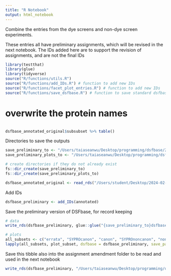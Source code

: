 ```yaml
---
title: "R Notebook"
output: html_notebook
---
```


Combine the entries from the dye screens and non-dye screen experiments. 

These entries all have preliminary assignments, which will be revised in the next notebook.
The IDs added here are to support the revision of assignments, and are not the final IDs

```r
library(testthat)
library(glue)
library(tidyverse)
source("R/functions/utils.R")
source("R/functions/add_IDs.R") # function to add new IDs
source("R/functions/facet_plot_entries.R") # function to add new IDs
source("R/functions/save_dsfbase.R") # function to save standard dsfbase output files
```

<!-- Read in the annotated experiments -->
<!-- ```{r} -->
<!-- annotated <- bind_rows(read_rds("../01_annotated_entries/dye_screens/all_dye_screens_annotated.rds"), # dye screens -->
<!--                         read_rds("../01_annotated_entries/non_dye_screens/all_non_dye_screens_annotated.rds")) |>  # non dye screens -->

<!--   # add the subsubsets, which will be amended in the next notebook -->
<!--   mutate(subsubset = subset, -->
<!--          subsubset_f = factor(subsubset, levels = c("SYPROcanon", "canon", "SYPROmidcanon", "midcanon", "SYPROnoncanon", "noncanon", "SYPROlatenoncanon", "latenoncanon", "errata"))) -->

<!-- annotated$variable |> n_distinct() # [1] 6239 -->

<!-- test_annotated_dataset(annotated) -->
<!-- ``` -->

<!-- Create a folder to manually edit protein names and re-join with data -->
<!-- ```{r} -->
<!-- protein_name_map <-  -->
<!--   annotated %>%  -->
<!--   select(protein, protein_original, exp_num, additional_notes, exp_summary) %>%   -->
<!--   distinct()  -->


<!-- annotated  %>% select(protein, protein_original, exp_num, additional_notes, exp_summary) %>%   -->
<!--   distinct()  -->

<!-- protein_name_map %>% write_csv("../01_annotated_entries/protein_names/original_protein_names.csv") -->

<!-- protein_names_updated <- read_csv("../01_annotated_entries/protein_names/updated_protein_names_v2.csv") -->

<!-- # check that protein names  -->
<!-- protein_names_updated %>%  -->
<!--   select(protein_name_short, protein_name_long) %>%  -->
<!--   distinct() %>%  -->
<!--   group_by(protein_name_short) %>%  -->
<!--   tally() %>%  -->
<!--   filter(n != 1) -->
<!-- # 0 rows -->

<!-- protein_names_updated %>%  -->
<!--   select(protein_name_short, protein_name_long) %>%  -->
<!--   distinct() %>%  -->
<!--   group_by(protein_name_long) %>%  -->
<!--   tally() %>%  -->
<!--   filter(n != 1) -->
<!-- # 0 rows -->

<!-- nonunique <- protein_names_updated %>%  -->
<!--   distinct() %>%  -->
<!--   # select(protein_name_short, protein_name_long) %>%  -->
<!--   # distinct() %>%  -->
<!--    group_by(protein, protein_original, exp_num, exp_summary, additional_notes) %>%  -->
<!--   tally() %>%  -->
<!--   filter(n != 1) -->
<!--   pivot_wider(id_cols = c("protein", "protein_original", 'exp_num', "exp_summary", "additional_notes")) -->

<!-- nonunique -->
<!-- ``` -->
<!-- Update protein names -- and save to amend the final DSFbase annotations -->
<!-- ```{r} -->
<!-- annotated_renamed <-  -->
<!--   annotated %>%  -->
<!--   left_join(protein_names_updated, -->
<!--               by = join_by(protein,  -->
<!--                            protein_original,  -->
<!--                            exp_num,  -->
<!--                            exp_summary,  -->
<!--                            additional_notes)) %>%  -->
<!--   select(-c("id_num", # unnecessary helper column from the names update list -->
<!--             "protein", # updated/improved by "protein_name_long" -->
<!--             "protein_original" # updated/improved by "protein_name_short" -->
<!--             )) %>%  -->
<!--   # rename(protein = protein_name_long, -->
<!--   #        protein_original = protein_name_short) -->
<!--   select(all_of(c("id", # DSFbase id -->

<!--                   # assignments -->
<!--                   "subset", # subset of  -->
<!--                   "subsubset", # not yet different from subset -->
<!--                   "subsubset_f", # not yet different from subset -->

<!--                   ### data -->
<!--                   "Temperature",  -->
<!--                   "value",  -->
<!--                   "value_norm",  -->

<!--                   ### experimental annotations -->
<!--                   "protein_name_short", # protein name abbreviation -->
<!--                   "protein_name_long", # full, unabmiguous protein name -->
<!--                   "well",  -->
<!--                   "variable", # unique identifier pre-ID -->
<!--                   "exp_num",  -->
<!--                   "exp_summary",  -->
<!--                   "protein_concentration_uM", -->
<!--                   "dye",  -->
<!--                   "dye_concentration_uM", -->
<!--                   "buffer", -->
<!--                   "additive", -->
<!--                   "additive_description", -->
<!--                   "additive_concentration_uM", -->
<!--                   "thermocycling_protocol", -->
<!--                   "fluorescent_channel", -->
<!--                   "instrument", -->
<!--                   "additional_notes" -->
<!--                     ))) -->

<!-- annotated %>% nrow() # [1] 436730 -->
<!-- annotated_renamed %>% nrow() # [1] 436730 -->

<!-- annotated$variable %>% n_distinct() # [1] 6239 -->

<!-- # annotated_renamed %>% write_rds("../01_annotated_entries/protein_names/") -->

<!-- annotated_renamed %>% head() -->
<!-- ``` -->

# overwrite the protein names
```r

```


```r
dsfbase_annotated_original$subsubset %>% table()
```


Directories to save the outputs
```r
save_preliminary_to <- "/Users/taiaseanwu/Desktop/programming/dsfbase/20231205_version/02_combined_dsfbase/01_preliminary_subsets/data/"
save_preliminary_plots_to <- "/Users/taiaseanwu/Desktop/programming/dsfbase/20231205_version/02_combined_dsfbase/01_preliminary_subsets/plots/"

# create directories if they do not already exist
fs::dir_create(save_preliminary_to)
fs::dir_create(save_preliminary_plots_to)
```


```r
dsfbase_annotated_original <- read_rds("/Users/student/Desktop/2024-02-13 taia files/20231205_version/03_final_dsfbase/dsfbase_annotated.rds")
```


Add IDs
```r
dsfbase_preliminary <- add_IDs(annotated)
```

Save the preliminary version of DSFbase, for record keeping
```r
# data
write_rds(dsfbase_preliminary, glue::glue("{save_preliminary_to}dsfbase_annotated.rds"))

# plots
all_subsets <- c("errata", "SYPROcanon", "canon", "SYPROnoncanon", "noncanon")
lapply(all_subsets, plot_subset, dsfbase = dsfbase_preliminary, save_path = save_preliminary_plots_to, .test_subset = FALSE)
```

Save this tibble also into the assignment amendment folder to be read and used in the next notebook
```r
write_rds(dsfbase_preliminary, "/Users/taiaseanwu/Desktop/programming/dsfbase/20231205_version/02_combined_dsfbase/02_subset_amendments/to_reassign/dsfbase_to_update.rds")
```





